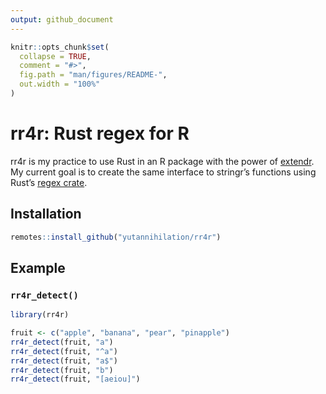 ```yaml
---
output: github_document
---
```


<!-- README.md is generated from README.Rmd. Please edit that file -->

```r
knitr::opts_chunk$set(
  collapse = TRUE,
  comment = "#>",
  fig.path = "man/figures/README-",
  out.width = "100%"
)
```

# rr4r: Rust regex for R

<!-- badges: start -->
<!-- badges: end -->

rr4r is my practice to use Rust in an R package with the power of [extendr](https://github.com/extendr/extendr).
My current goal is to create the same interface to stringr's functions using Rust's [regex crate](https://docs.rs/regex/1.4.3/regex/).

## Installation

``` r
remotes::install_github("yutannihilation/rr4r")
```

## Example

### `rr4r_detect()`

```r
library(rr4r)

fruit <- c("apple", "banana", "pear", "pinapple")
rr4r_detect(fruit, "a")
rr4r_detect(fruit, "^a")
rr4r_detect(fruit, "a$")
rr4r_detect(fruit, "b")
rr4r_detect(fruit, "[aeiou]")
```
